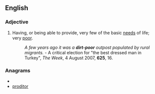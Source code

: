 ==English==

===Adjective===
{{en-adj|pos=[[dirt]]-[[poor]]}}

# Having, or being able to provide, very few of the basic [[need]]s of life; very [[poor]].
#:''A few years ago it was a '''dirt-poor''' outpost populated by rural migrants.'' - A critical election for "the best dressed man in Turkey", ''The Week'', 4 August 2007, '''625''', 16.

===Anagrams===
* {{alphagram|diooprrt}}
* [[proditor#English|proditor]]